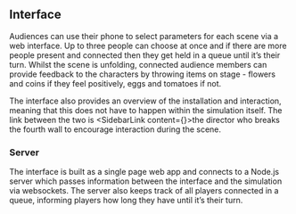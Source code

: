 
## Interface

Audiences can use their phone to select parameters for each scene via a web interface. Up to three people can choose at once and if there are more people present and connected then they get held in a queue until it’s their turn. Whilst the scene is unfolding, connected audience members can provide feedback to the characters by throwing items on stage - flowers and coins if they feel positively, eggs and tomatoes if not.

<Fig
    src="interface-phone.jpg"
    width={961}
    height={1272}
/>

The interface also provides an overview of the installation and interaction, meaning that this does not have to happen within the simulation itself. The link between the two is <SidebarLink content={<SectionTheDirector/>}>the director</SidebarLink> who breaks the fourth wall to encourage interaction during the scene.

### Server

The interface is built as a single page web app and connects to a Node.js server which passes information between the interface and the simulation via websockets. The server also keeps track of all players connected in a queue, informing players how long they have until it’s their turn.